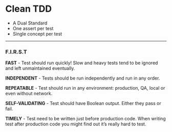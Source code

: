 # Clean TDD

- A Dual Standard
- One assert per test
- Single concept per test

---

### F.I.R.S.T

**FAST** - Test should run quickly! Slow and heavy tests tend to be ignored and left unmaintained eventually.

**INDEPENDENT** - Tests should be run independently and run in any order.

**REPEATABLE** - Test should run in any environment: production, QA, local or even without network.

**SELF-VALIDATING** - Test should have Boolean output. Either they pass or fail.

**TIMELY** - Test need to be written just before production code. When writing test after production code you might find out it’s really hard to test.
